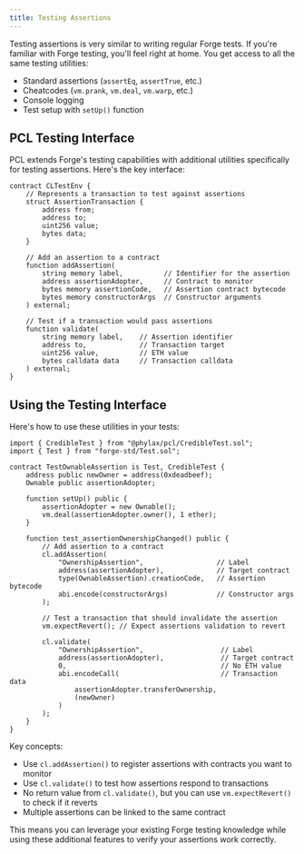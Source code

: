```yaml
---
title: Testing Assertions
---
```


Testing assertions is very similar to writing regular Forge tests. If you're familiar with Forge testing, you'll feel right at home. You get access to all the same testing utilities:

- Standard assertions (`assertEq`, `assertTrue`, etc.)
- Cheatcodes (`vm.prank`, `vm.deal`, `vm.warp`, etc.)
- Console logging
- Test setup with `setUp()` function

## PCL Testing Interface

PCL extends Forge's testing capabilities with additional utilities specifically for testing assertions. Here's the key interface:

```solidity
contract CLTestEnv {
    // Represents a transaction to test against assertions
    struct AssertionTransaction {
        address from;
        address to;
        uint256 value;
        bytes data;
    }

    // Add an assertion to a contract
    function addAssertion(
        string memory label,          // Identifier for the assertion
        address assertionAdopter,     // Contract to monitor
        bytes memory assertionCode,   // Assertion contract bytecode
        bytes memory constructorArgs  // Constructor arguments
    ) external;

    // Test if a transaction would pass assertions
    function validate(
        string memory label,    // Assertion identifier
        address to,             // Transaction target
        uint256 value,          // ETH value
        bytes calldata data     // Transaction calldata
    ) external;
}
```

## Using the Testing Interface

Here's how to use these utilities in your tests:

```solidity
import { CredibleTest } from "@phylax/pcl/CredibleTest.sol";
import { Test } from "forge-std/Test.sol";

contract TestOwnableAssertion is Test, CredibleTest {
    address public newOwner = address(0xdeadbeef);
    Ownable public assertionAdopter;

    function setUp() public {
        assertionAdopter = new Ownable();
        vm.deal(assertionAdopter.owner(), 1 ether);       
    }

    function test_assertionOwnershipChanged() public {
        // Add assertion to a contract
        cl.addAssertion(
            "OwnershipAssertion",                  // Label
            address(assertionAdopter),             // Target contract
            type(OwnableAssertion).creationCode,   // Assertion bytecode
            abi.encode(constructorArgs)            // Constructor args
        );

        // Test a transaction that should invalidate the assertion
        vm.expectRevert(); // Expect assertions validation to revert
        
        cl.validate(
            "OwnershipAssertion",                   // Label
            address(assertionAdopter),              // Target contract
            0,                                      // No ETH value
            abi.encodeCall(                         // Transaction data
                assertionAdopter.transferOwnership, 
                (newOwner)
            )
        );
    }
}
```

Key concepts:
- Use `cl.addAssertion()` to register assertions with contracts you want to monitor
- Use `cl.validate()` to test how assertions respond to transactions
- No return value from `cl.validate()`, but you can use `vm.expectRevert()` to check if it reverts
- Multiple assertions can be linked to the same contract

This means you can leverage your existing Forge testing knowledge while using these additional features to verify your assertions work correctly.